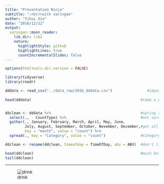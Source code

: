 ```yaml
---
title: "Presentation Ninja"
subtitle: "⚔<br/>with xaringan"
author: "Yihui Xie"
date: "2016/12/12"
output:
  xaringan::moon_reader:
    lib_dir: libs
    nature:
      highlightStyle: github
      highlightLines: true
      countIncrementalSlides: false
---
```


```r
options(htmltools.dir.version = FALSE)
```

```r
library(tidyverse)
library(readr)

dddata <- read_csv("../data_raw/2016_dddata.csv")                #import data
  
head(dddata)                                                  #take a peek


ddclean <- dddata %>%                                         #spring cleaning
  select(., - CountType) %>%                                  #not sure why this column exists
  gather(., January, February, March, April, May, June,       
         July, August, September, October, November, December,#get all the months in a single column 
         key = "month", value = "count") %>%                  
  spread(., key = "Category", value = "count")                #Category column actually 3 variables

ddclean <- rename(ddclean, timeofday = TimeOfDay, abv = ABV)  #don't like mix of upper/lowercase

head(ddclean)                                                 #much better!
tail(ddclean)                                                  


```
---
![drink]("https://media.giphy.com/media/GpRR4MIkIEfIs/giphy.gif")

